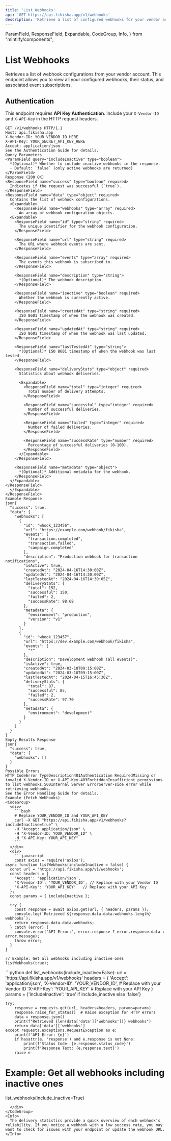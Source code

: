 ```yaml
---
title: 'List Webhooks'
api: 'GET https://api.fikisha.app/v1/webhooks'
description: 'Retrieve a list of configured webhooks for your vendor account.'
---
```


  ParamField,
  ResponseField,
  Expandable,
  CodeGroup,
  Info,
} from "mintlify/components";

# List Webhooks

Retrieves a list of webhook configurations from your vendor account. This endpoint allows you to view all your configured webhooks, their status, and associated event subscriptions.

## Authentication

This endpoint requires **API Key Authentication**. Include your `X-Vendor-ID` and `X-API-Key` in the HTTP request headers.

````http
GET /v1/webhooks HTTP/1.1
Host: api.fikisha.app
X-Vendor-ID: YOUR_VENDOR_ID_HERE
X-API-Key: YOUR_SECRET_API_KEY_HERE
Accept: application/json
See the Authentication Guide for details.
Query Parameters
<ParamField query="includeInactive" type="boolean">
  *(Optional)* Whether to include inactive webhooks in the response.
  - Default: `false` (only active webhooks are returned)
</ParamField>
Response (200 OK)
<ResponseField name="success" type="boolean" required>
  Indicates if the request was successful (`true`).
</ResponseField>
<ResponseField name="data" type="object" required>
  Contains the list of webhook configurations.
  <Expandable>
    <ResponseField name="webhooks" type="array" required>
      An array of webhook configuration objects.
  <Expandable>
    <ResponseField name="id" type="string" required>
      The unique identifier for the webhook configuration.
    </ResponseField>

    <ResponseField name="url" type="string" required>
      The URL where webhook events are sent.
    </ResponseField>

    <ResponseField name="events" type="array" required>
      The events this webhook is subscribed to.
    </ResponseField>

    <ResponseField name="description" type="string">
      *(Optional)* The webhook description.
    </ResponseField>

    <ResponseField name="isActive" type="boolean" required>
      Whether the webhook is currently active.
    </ResponseField>

    <ResponseField name="createdAt" type="string" required>
      ISO 8601 timestamp of when the webhook was created.
    </ResponseField>

    <ResponseField name="updatedAt" type="string" required>
      ISO 8601 timestamp of when the webhook was last updated.
    </ResponseField>

    <ResponseField name="lastTestedAt" type="string">
      *(Optional)* ISO 8601 timestamp of when the webhook was last tested.
    </ResponseField>

    <ResponseField name="deliveryStats" type="object" required>
      Statistics about webhook deliveries.

      <Expandable>
        <ResponseField name="total" type="integer" required>
          Total number of delivery attempts.
        </ResponseField>

        <ResponseField name="successful" type="integer" required>
          Number of successful deliveries.
        </ResponseField>

        <ResponseField name="failed" type="integer" required>
          Number of failed deliveries.
        </ResponseField>

        <ResponseField name="successRate" type="number" required>
          Percentage of successful deliveries (0-100).
        </ResponseField>
      </Expandable>
    </ResponseField>

    <ResponseField name="metadata" type="object">
      *(Optional)* Additional metadata for the webhook.
    </ResponseField>
  </Expandable>
</ResponseField>
  </Expandable>
</ResponseField>
Example Response
json{
  "success": true,
  "data": {
    "webhooks": [
      {
        "id": "whook_123456",
        "url": "https://example.com/webhook/fikisha",
        "events": [
          "transaction.completed",
          "transaction.failed",
          "campaign.completed"
        ],
        "description": "Production webhook for transaction notifications",
        "isActive": true,
        "createdAt": "2024-04-16T14:30:00Z",
        "updatedAt": "2024-04-16T14:30:00Z",
        "lastTestedAt": "2024-04-16T14:30:05Z",
        "deliveryStats": {
          "total": 152,
          "successful": 150,
          "failed": 2,
          "successRate": 98.68
        },
        "metadata": {
          "environment": "production",
          "version": "v1"
        }
      },
      {
        "id": "whook_123457",
        "url": "https://dev.example.com/webhook/fikisha",
        "events": [
          "*"
        ],
        "description": "Development webhook (all events)",
        "isActive": true,
        "createdAt": "2024-03-10T09:15:00Z",
        "updatedAt": "2024-03-10T09:15:00Z",
        "lastTestedAt": "2024-04-15T16:45:30Z",
        "deliveryStats": {
          "total": 87,
          "successful": 85,
          "failed": 2,
          "successRate": 97.70
        },
        "metadata": {
          "environment": "development"
        }
      }
    ]
  }
}
Empty Results Response
json{
  "success": true,
  "data": {
    "webhooks": []
  }
}
Possible Errors
HTTP CodeError TypeDescription401Authentication RequiredMissing or invalid X-Vendor-ID or X-API-Key.403ForbiddenInsufficient permissions to list webhooks.500Internal Server ErrorServer-side error while retrieving webhooks.
See the Error Handling Guide for details.
Example (Fetch Webhooks)
<CodeGroup>
  <div>
    ```bash
    # Replace YOUR_VENDOR_ID and YOUR_API_KEY
    curl -X GET "https://api.fikisha.app/v1/webhooks?includeInactive=true" \
    -H "Accept: application/json" \
    -H "X-Vendor-ID: YOUR_VENDOR_ID" \
    -H "X-API-Key: YOUR_API_KEY"
    ```
  </div>
  <div>
    ```javascript
    const axios = require('axios');
async function listWebhooks(includeInactive = false) {
  const url = 'https://api.fikisha.app/v1/webhooks';
  const headers = {
    'Accept': 'application/json',
    'X-Vendor-ID': 'YOUR_VENDOR_ID', // Replace with your Vendor ID
    'X-API-Key': 'YOUR_API_KEY'   // Replace with your API Key
  };
  const params = { includeInactive };

  try {
    const response = await axios.get(url, { headers, params });
    console.log(`Retrieved ${response.data.data.webhooks.length} webhooks`);
    return response.data.data.webhooks;
  } catch (error) {
    console.error('API Error:', error.response ? error.response.data : error.message);
    throw error;
  }
}

// Example: Get all webhooks including inactive ones
listWebhooks(true);
````

  </div>
  <div>
    ```python
def list_webhooks(include_inactive=False):
    url = 'https://api.fikisha.app/v1/webhooks'
    headers = {
        'Accept': 'application/json',
        'X-Vendor-ID': 'YOUR_VENDOR_ID', # Replace with your Vendor ID
        'X-API-Key': 'YOUR_API_KEY'   # Replace with your API Key
    }
    params = {'includeInactive': 'true' if include_inactive else 'false'}

    try:
        response = requests.get(url, headers=headers, params=params)
        response.raise_for_status()  # Raise exception for HTTP errors
        data = response.json()
        print(f"Retrieved {len(data['data']['webhooks'])} webhooks")
        return data['data']['webhooks']
    except requests.exceptions.RequestException as e:
        print(f'API Error: {e}')
        if hasattr(e, 'response') and e.response is not None:
            print(f'Status Code: {e.response.status_code}')
            print(f'Response Text: {e.response.text}')
        raise e

# Example: Get all webhooks including inactive ones

list_webhooks(include_inactive=True)

```
  </div>
</CodeGroup>
<Info>
  The delivery statistics provide a quick overview of each webhook's reliability. If you notice a webhook with a low success rate, you may want to check for issues with your endpoint or update the webhook URL.
</Info>
```
